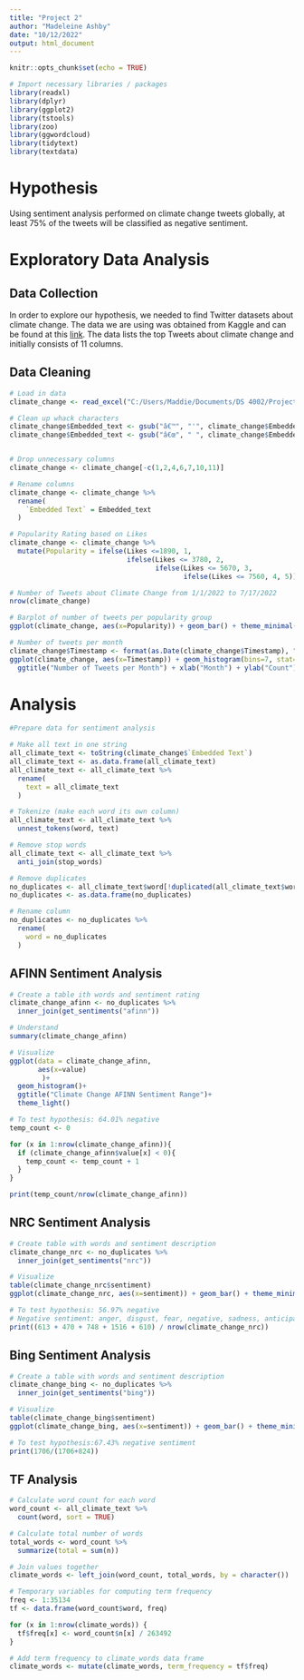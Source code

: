 ---
title: "Project 2"
author: "Madeleine Ashby"
date: "10/12/2022"
output: html_document
---

```{r setup, include=FALSE}
knitr::opts_chunk$set(echo = TRUE)
```

```{r}
# Import necessary libraries / packages
library(readxl)
library(dplyr)
library(ggplot2)
library(tstools)
library(zoo)
library(ggwordcloud)
library(tidytext)
library(textdata)
```

# Hypothesis

Using sentiment analysis performed on climate change tweets globally, at least 75% of the tweets will be classified as negative sentiment.


# Exploratory Data Analysis

## Data Collection

In order to explore our hypothesis, we needed to find Twitter datasets about climate change. The data we are using was obtained from Kaggle and can be found at this [link](https://www.kaggle.com/datasets/die9origephit/climate-change-tweets).  The data lists the top Tweets about climate change and initially consists of 11 columns.

## Data Cleaning
```{r}
# Load in data
climate_change <- read_excel("C:/Users/Maddie/Documents/DS 4002/Project 2/ClimateChange.xlsx")

# Clean up whack characters
climate_change$Embedded_text <- gsub("â€™", "'", climate_change$Embedded_text)
climate_change$Embedded_text <- gsub("â€œ", " ", climate_change$Embedded_text)


# Drop unnecessary columns
climate_change <- climate_change[-c(1,2,4,6,7,10,11)]

# Rename columns
climate_change <- climate_change %>%
  rename(
    `Embedded Text` = Embedded_text
  )
```

```{r}
# Popularity Rating based on Likes
climate_change <- climate_change %>%
  mutate(Popularity = ifelse(Likes <=1890, 1,
                             ifelse(Likes <= 3780, 2,
                                    ifelse(Likes <= 5670, 3,
                                           ifelse(Likes <= 7560, 4, 5)))))
```


```{r}
# Number of Tweets about Climate Change from 1/1/2022 to 7/17/2022
nrow(climate_change)
```

```{r}
# Barplot of number of tweets per popularity group
ggplot(climate_change, aes(x=Popularity)) + geom_bar() + theme_minimal() + ggtitle("Number of Tweets per Popularity Level")
```

```{r}
# Number of tweets per month
climate_change$Timestamp <- format(as.Date(climate_change$Timestamp), "%Y-%m")
ggplot(climate_change, aes(x=Timestamp)) + geom_histogram(bins=7, stat="count") +
  ggtitle("Number of Tweets per Month") + xlab("Month") + ylab("Count")

```

# Analysis

```{r}
#Prepare data for sentiment analysis

# Make all text in one string
all_climate_text <- toString(climate_change$`Embedded Text`)
all_climate_text <- as.data.frame(all_climate_text)
all_climate_text <- all_climate_text %>%
  rename(
    text = all_climate_text
  )

# Tokenize (make each word its own column)
all_climate_text <- all_climate_text %>%
  unnest_tokens(word, text)

# Remove stop words
all_climate_text <- all_climate_text %>%
  anti_join(stop_words)

# Remove duplicates
no_duplicates <- all_climate_text$word[!duplicated(all_climate_text$word)]
no_duplicates <- as.data.frame(no_duplicates)

# Rename column 
no_duplicates <- no_duplicates %>% 
  rename(
    word = no_duplicates
  )
```

## AFINN Sentiment Analysis
```{r}
# Create a table ith words and sentiment rating
climate_change_afinn <- no_duplicates %>%
  inner_join(get_sentiments("afinn"))

# Understand
summary(climate_change_afinn)

# Visualize
ggplot(data = climate_change_afinn,
       aes(x=value)
        )+
  geom_histogram()+
  ggtitle("Climate Change AFINN Sentiment Range")+
  theme_light()

# To test hypothesis: 64.01% negative
temp_count <- 0

for (x in 1:nrow(climate_change_afinn)){
  if (climate_change_afinn$value[x] < 0){
    temp_count <- temp_count + 1
  }
}

print(temp_count/nrow(climate_change_afinn))

```

## NRC Sentiment Analysis
```{r}
# Create table with words and sentiment description
climate_change_nrc <- no_duplicates %>%
  inner_join(get_sentiments("nrc"))

# Visualize
table(climate_change_nrc$sentiment)
ggplot(climate_change_nrc, aes(x=sentiment)) + geom_bar() + theme_minimal() + ggtitle("Frequency per NRC Sentiment Category")

# To test hypothesis: 56.97% negative
# Negative sentiment: anger, disgust, fear, negative, sadness, anticipation
print((613 + 470 + 748 + 1516 + 610) / nrow(climate_change_nrc))

```

## Bing Sentiment Analysis
```{r}
# Create a table with words and sentiment description
climate_change_bing <- no_duplicates %>%
  inner_join(get_sentiments("bing"))

# Visualize
table(climate_change_bing$sentiment)
ggplot(climate_change_bing, aes(x=sentiment)) + geom_bar() + theme_minimal() + ggtitle("Frequency per Bing Sentiment Category")

# To test hypothesis:67.43% negative sentiment
print(1706/(1706+824))

```

## TF Analysis
```{r}
# Calculate word count for each word
word_count <- all_climate_text %>%
  count(word, sort = TRUE)

# Calculate total number of words
total_words <- word_count %>%
  summarize(total = sum(n))

# Join values together
climate_words <- left_join(word_count, total_words, by = character())

# Temporary variables for computing term frequency
freq <- 1:35134
tf <- data.frame(word_count$word, freq)

for (x in 1:nrow(climate_words)) {
  tf$freq[x] <- word_count$n[x] / 263492
}

# Add term frequency to climate_words data frame
climate_words <- mutate(climate_words, term_frequency = tf$freq)
```



